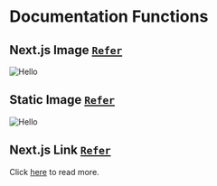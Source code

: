 # Documentation Functions

## Next.js Image [`Refer`](https://nextra.site/docs/guide/image)


<Image src="/images/charanquartz.png" alt="Hello" width={500} height={500} />


## Static Image [`Refer`](https://nextra.site/docs/guide/image)

![Hello](//images/charanquartz.png)


## Next.js Link [`Refer`](https://nextra.site/docs/guide/link)
Click [here](/about) to read more.



